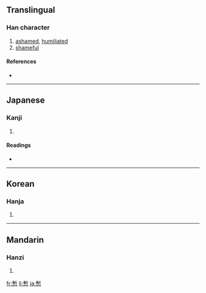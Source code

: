 {{also|慚}}
==Translingual==

===Han character===
{{Han char|rn=61|rad=心|as=11|sn=15|four=|canj=十中心 (JLP)}}

# [[ashamed]], [[humiliated]]
# [[shameful]]

====References====
* {{Han ref|kx=0398.390|dkj=11095|dj=0738.040|hdz=42341.090|uh=6159|ud=24921}}

----

==Japanese==

===Kanji===
{{ja-kanji|grade=|rs=心11}}

# {{defn|Japanese}}

====Readings====
* {{ja-readings|on=[[ざん]] (zan)|kun=[[はじる]] (hajiru), [[はじ]] (haji)}}

----

==Korean==

===Hanja===
{{ko-hanja|hangeul=참|eumhun=|rv=cham|mr=ch'am|y=cham}}

# {{defn|Korean}}

----

==Mandarin==

===Hanzi===
{{cmn-hanzi|pin=[[cán]] ([[can2]])|wg=ts'an<sup>2</sup>}}

# {{defn|Mandarin}}

[[fr:慙]]
[[li:慙]]
[[ja:慙]]